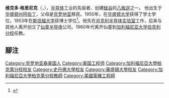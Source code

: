{{refimprove|time=2014-10-11}}
{{Infobox person
|image= <!-- 檔案不存在 Victor_Grinich.jpg ，可從英文維基百科取得 -->
|name=维克多·格里尼克
|birth_date={{birth date|1924|11|26|mf=y}}
|birth_place={{USA}}[[华盛顿州|华盛顿州]][[阿伯丁_(华盛顿州)|阿伯丁]]
|death_date={{death date and age|2000|11|4|1924|11|26|mf=y}}
|death_place={{USA}}[[加利福尼亞州|加利福尼亞州]][[山景城_(加利福尼亞州)|山景城]]
|spouse=
|children= Nicholas P. Grinich<br/ >Anita Grinich<br/ > Philip Grinich
|parents=
|occupation=[[仙童半导体|仙童半导体]]共同創辦人 <br/ >[[斯坦福大学|斯坦福]] & [[加利福尼亚大学伯克利分校|加大伯克利]]教授
|alma_mater=[[华盛顿大学|华盛顿大学]] <br/ > [[斯坦福大学|斯坦福大学]]
|party         = 
|residence     = 
|signature     = 
|salary=
|networth=
|website=
}}
'''维克多·格里尼克'''（{{lang-en|Victor Henry Grinich}}，{{bd|1924年|11月24日|2000年|11月5日}}），[[半导体|半导体]]工业的先驱者、创建[[硅谷|硅谷]]的[[八叛逆|八叛逆]]之一。 他出生于[[华盛顿州|华盛顿州]][[阿伯丁_(华盛顿州)|阿伯丁]]，父母是[[克罗地亚|克罗地亚]]移民。1950年，在[[华盛顿大学|华盛顿大学]]获得了学士学位，1953年在[[斯坦福大学|斯坦福大学]]获博士学位<ref>{{cite web|title=Alumni Profiles, Victor Grinich|url=http://www.ee.washington.edu/people/alumni/profiles/grinich_victor.html|publisher=University of Washington|accessdate=10 January 2013|deadurl=yes|archiveurl=https://web.archive.org/web/20130107095333/http://www.ee.washington.edu/people/alumni/profiles/grinich_victor.html|archivedate=2013年1月7日}}</ref>。他先在[[肖克利半导体实验室|肖克利半导体实验室]]工作，后来与其他人离开创立了[[仙童半导体|仙童半导体]]公司。1960年代离开仙童到[[加利福尼亚大学伯克利分校|加利福尼亚大学伯克利分校]]任教。

== 腳注 ==
{{reflist|1}}

{{Authority control}}
{{DEFAULTSORT:Grinich, Victor}}

[[Category:克罗地亚裔美国人|Category:克罗地亚裔美国人]]
[[Category:美国工程师|Category:美国工程师]]
[[Category:加利福尼亞大學柏克萊分校校友|Category:加利福尼亞大學柏克萊分校校友]]
[[Category:史丹佛大學校友|Category:史丹佛大學校友]]
[[Category:華盛頓大學校友|Category:華盛頓大學校友]]
[[Category:加利福尼亞大學柏克萊分校教師|Category:加利福尼亞大學柏克萊分校教師]]
[[Category:美國電機工程師|Category:美國電機工程師]]